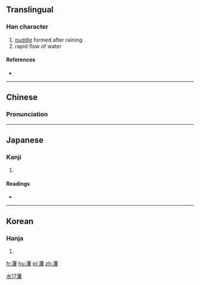 ==Translingual==

===Han character===
{{Han char|rn=85|rad=水|as=17|sn=20|four=3718<sub>1</sub>|canj=水尸一金 (ESMC)}}

# [[puddle]] formed after raining
# rapid flow of water

====References====
* {{Han ref|kx=0661.110|dkj=18704|dj=1070.290|hdz=31791.040|uh=7037|ud=28727|bh=F45E|bd=62558}}

----
==Chinese==
{{zh-forms}}

===Pronunciation===
{{zh-pron
|m=yì
|c=jik6
|mc=y
|oc=y
|ma=y
}}
[[Category:Chinese hanzi|水17瀷]]
----
==Japanese==

===Kanji===
{{ja-kanji|grade=|rs=水17}}

# {{defn|lang=ja|sort=水17}}

====Readings====
* {{ja-readings|on=[[よく]] (yoku), [[いき]] (iki), [[しょく]] (shoku), [[しき]] (shiki)|kun=[[ながれ]] (nagare)}}

----

==Korean==

===Hanja===
{{ko-hanja|hangeul=익|eumhun=|rv=ik|mr=ik|y=ik}}

# {{defn|lang=ko|sort=水17}}

[[fr:瀷]]
[[hu:瀷]]
[[pl:瀷]]
[[zh:瀷]]